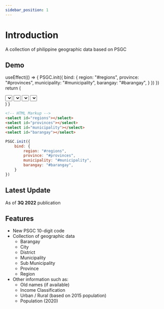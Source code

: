 ```yaml
---
sidebar_position: 1
---
```


# Introduction

A collection of philippine geographic data based on PSGC

## Demo

  useEffect(() => {
    PSGC.init({
        bind: {
            region: "#regions",
            province: "#provinces",
            municipality: "#municipality",
            barangay: "#barangay",
        }
    })
  })
  return (
    <div className="mb-3">
      <select className="demo-select" id="regions"></select>
      <select className="demo-select" id="provinces"></select>
      <select className="demo-select" id="municipality"></select>
      <select className="demo-select" id="barangay"></select>
    </div>
  )
}

<HtmlSample/>


```html
<!-- HTML Markup -->
<select id="regions"></select>
<select id="provinces"></select>
<select id="municipality"></select>
<select id="barangay"></select>
```

```js
PSGC.init({
    bind: {
        region: "#regions",
        province: "#provinces",
        municipality: "#municipality",
        barangay: "#barangay",
    }
})
```

## Latest Update

As of **3Q 2022** publication

## Features

- New PSGC 10-digit code
- Collection of geographic data
  - Barangay
  - City
  - District
  - Municipality
  - Sub Municipality
  - Province
  - Region
- Other information such as:
  - Old names (if available)
  - Income Classification
  - Urban / Rural (based on 2015 population)
  - Population (2020)